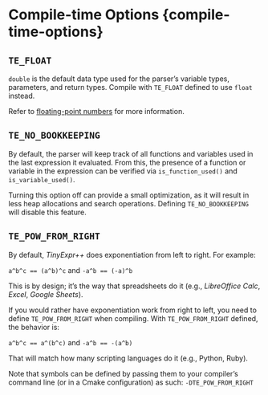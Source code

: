 # Compile-time Options {compile-time-options}

## `TE_FLOAT` {-#te-float}

`double` is the default data type used for the parser's variable types, parameters, and return types.
Compile with `TE_FLOAT` defined to use `float` instead.

Refer to [floating-point numbers](#fp-numbers) for more information.

## `TE_NO_BOOKKEEPING` {-}

By default, the parser will keep track of all functions and variables used in the last expression it evaluated.
From this, the presence of a function or variable in the expression can be verified via `is_function_used()`
and `is_variable_used()`.

Turning this option off can provide a small optimization, as it will result in less heap allocations and search operations.
Defining `TE_NO_BOOKKEEPING` will disable this feature.

## `TE_POW_FROM_RIGHT` {-}

By default, *TinyExpr++* does exponentiation from left to right. For example:

`a^b^c == (a^b)^c` and `-a^b == (-a)^b`

This is by design; it's the way that spreadsheets do it
(e.g., *LibreOffice Calc*, *Excel*, *Google Sheets*).

If you would rather have exponentiation work from right to left, you need to
define `TE_POW_FROM_RIGHT`\index{compiling!options} when compiling. With `TE_POW_FROM_RIGHT` defined, the
behavior is:

`a^b^c == a^(b^c)` and `-a^b == -(a^b)`

That will match how many scripting languages do it (e.g., Python, Ruby).

Note that symbols can be defined by passing them to your compiler's
command line (or in a Cmake configuration) as such: `-DTE_POW_FROM_RIGHT`
